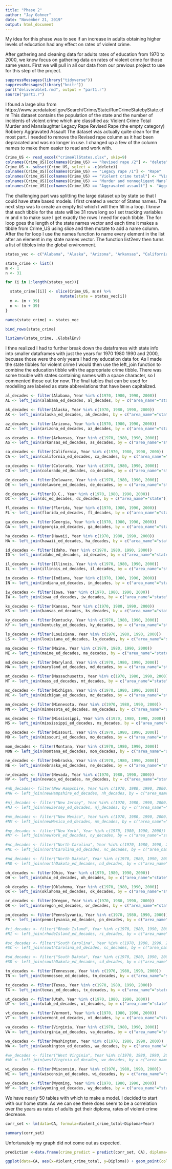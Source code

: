 ```yaml
---
title: "Phase 2"
author: "Jay Gohner"
date: "November 21, 2019"
output: html_document
---
```


My idea for this phase was to see if an increase in adults obtaining higher levels of education had any effect on rates
of violent crime.

After gathering and cleaning data for adults rates of education from 1970 to 2000, we know focus on gathering data on
rates of violent crime for those same years. First we will pull in all our data from our previous project to  use for
this step of the project.

```r
suppressMessages(library("tidyverse"))
suppressMessages(library("knitr"))
purl("deliverable1.rmd", output = "part1.r")
source("part1.r")
```

I found a large xlsx from https://www.ucrdatatool.gov/Search/Crime/State/RunCrimeStatebyState.cfm
This dataset contains the population of the state and the number of incidents of violent crime which are classified as:
Violent Crime Total
Murder and Manslaughter
Legacy Rape
Revised Rape (the empty category)
Robbery
Aggravated Assault
The dataset was actually quite clean for the most part. I needed to remove the Revised rape column as it had been 
depracated and was no longer in use. I changed up a few of the column names to make them easier to read and work with.

```r

Crime_US <- read_excel("crimeAllStates.xlsx", skip=9)
colnames(Crime_US)[colnames(Crime_US) == "Revised rape /2"] <- "delete"
Crime_US <- subset(Crime_US, select = -c(delete))
colnames(Crime_US)[colnames(Crime_US) == "Legacy rape /1"] <- "Rape"
colnames(Crime_US)[colnames(Crime_US) == "Violent crime total"] <- "Violent_crime_total"
colnames(Crime_US)[colnames(Crime_US) == "Murder and nonnegligent Manslaughter"] <- "Murder_and_Manslaughter"
colnames(Crime_US)[colnames(Crime_US) == "Aggravated assault"] <- "Aggravated_assault"

```

The challenging part was splitting the large dataset up by state so that I could have state based models. I first created
a vector of States names.
The next step was to create an empty list which I will then fill in a loop. I know that each tibble for the state will
be 31 rows long so I set tracking variables m and n to make sure I get exactly the rows I need for each tibble. The for
loop goes the length of the state names vector and each time it makes a tibble from Crime_US using slice and then mutate
to add a name column. After the for loop I use the names function to name every element in the list after an element in
my state names vector. The function list2env then turns a list of tibbles into the global environment.

```r

states_vec <- c("Alabama", "Alaska", "Arizona", "Arkansas", "California", "Colorado", "Connecticut", "Delaware", "D.C.", "Florida", "Georgia", "Hawaii", "Idaho", "Illinois", "Indiana", "Iowa", "Kansas", "Kentucky", "Louisiana", "Maine", "Maryland", "Massachusetts", "Michigan", "Minnesota", "Mississippi", "Missouri", "Montana", "Nebraska", "Nevada", "New Hampshire", "New Jersey", "New Mexico", "New York", "North Carolina", "North Dakota", "Ohio", "Oklahoma", "Oregon", "Pennslyvania", "Rhode Island", "South Carolina", "South Dakota", "Tennessee", "Texas", "Utah", "Vermont", "Virginia", "Washington", "West Virginia", "Wisconsin", "Wyoming")

state_crime <- list() 
m <- 1
n <- 31

for (i in 1:length(states_vec)){

  state_crime[[i]] <- slice(Crime_US, m:n) %>%
                        mutate(state = states_vec[i])
  m <- (m + 39)
  n <- (n + 39) 
}

names(state_crime) <- states_vec

bind_rows(state_crime)

list2env(state_crime, .GlobalEnv)

```

I thne realized I had to further break down the dataframes with state info into smaller dataframes with just the years for 1970 1980 1990
and 2000, becuase those were the only years I had my education data for. As I made the state tibbles for violent crime I would then use
the left_join function to combine the education tibble with the appropriate crime tibble. There was some trouble with states containing 
names with a space character, so I commented those out for now. The final tables that can be used for modelling are labeled as state
abbreviations that have been capitalized.

```r

al_decades <- filter(Alabama, Year %in% c(1970, 1980, 1990, 2000))
AL <- left_join(alabama_ed_decades, al_decades, by = c("area_name"="state"))

ak_decades <- filter(Alaska, Year %in% c(1970, 1980, 1990, 2000))
AK <- left_join(alaska_ed_decades, ak_decades, by = c("area_name"="state"))

az_decades <- filter(Arizona, Year %in% c(1970, 1980, 1990, 2000))
AZ <- left_join(arizona_ed_decades, az_decades, by = c("area_name"="state"))

as_decades <- filter(Arkansas, Year %in% c(1970, 1980, 1990, 2000))
AS <- left_join(arkansas_ed_decades, as_decades, by = c("area_name"="state"))

ca_decades <- filter(California, Year %in% c(1970, 1980, 1990, 2000))
CA <- left_join(california_ed_decades, ca_decades, by = c("area_name"="state"))

co_decades <- filter(Colorado, Year %in% c(1970, 1980, 1990, 2000))
CO <- left_join(colorado_ed_decades, co_decades, by = c("area_name"="state"))

de_decades <- filter(Delaware, Year %in% c(1970, 1980, 1990, 2000))
DE <- left_join(delaware_ed_decades, de_decades, by = c("area_name"="state"))

dc_decades <- filter(D.C., Year %in% c(1970, 1980, 1990, 2000))
DC <- left_join(dc_ed_decades, dc_decades, by = c("area_name"="state"))

fl_decades <- filter(Florida, Year %in% c(1970, 1980, 1990, 2000))
FL <- left_join(florida_ed_decades, fl_decades, by = c("area_name"="state"))

ga_decades <- filter(Georgia, Year %in% c(1970, 1980, 1990, 2000))
GA <- left_join(georgia_ed_decades, ga_decades, by = c("area_name"="state"))

ha_decades <- filter(Hawaii, Year %in% c(1970, 1980, 1990, 2000))
HA <- left_join(hawaii_ed_decades, ha_decades, by = c("area_name"="state"))

id_decades <- filter(Idaho, Year %in% c(1970, 1980, 1990, 2000))
ID <- left_join(idaho_ed_decades, id_decades, by = c("area_name"="state"))

il_decades <- filter(Illinois, Year %in% c(1970, 1980, 1990, 2000))
IL <- left_join(illinois_ed_decades, il_decades, by = c("area_name"="state"))

in_decades <- filter(Indiana, Year %in% c(1970, 1980, 1990, 2000))
IN <- left_join(indiana_ed_decades, in_decades, by = c("area_name"="state"))

iw_decades <- filter(Iowa, Year %in% c(1970, 1980, 1990, 2000))
IW <- left_join(iowa_ed_decades, iw_decades, by = c("area_name"="state"))

ks_decades <- filter(Kansas, Year %in% c(1970, 1980, 1990, 2000))
KS <- left_join(kansas_ed_decades, ks_decades, by = c("area_name"="state"))

ky_decades <- filter(Kentucky, Year %in% c(1970, 1980, 1990, 2000))
KY <- left_join(kentucky_ed_decades, ky_decades, by = c("area_name"="state"))

ls_decades <- filter(Louisiana, Year %in% c(1970, 1980, 1990, 2000))
LS <- left_join(louisiana_ed_decades, ls_decades, by = c("area_name"="state"))

ma_decades <- filter(Maine, Year %in% c(1970, 1980, 1990, 2000))
ME <- left_join(maine_ed_decades, ma_decades, by = c("area_name"="state"))

md_decades <- filter(Maryland, Year %in% c(1970, 1980, 1990, 2000))
MA <- left_join(maryland_ed_decades, md_decades, by = c("area_name"="state"))

mt_decades <- filter(Massachusetts, Year %in% c(1970, 1980, 1990, 2000))
MT <- left_join(mass_ed_decades, mt_decades, by = c("area_name"="state"))

mc_decades <- filter(Michigan, Year %in% c(1970, 1980, 1990, 2000))
MC <- left_join(michigan_ed_decades, mc_decades, by = c("area_name"="state"))

mn_decades <- filter(Minnesota, Year %in% c(1970, 1980, 1990, 2000))
MN <- left_join(minnesota_ed_decades, mn_decades, by = c("area_name"="state"))

ms_decades <- filter(Mississippi, Year %in% c(1970, 1980, 1990, 2000))
MS <- left_join(mississippi_ed_decades, ms_decades, by = c("area_name"="state"))

mo_decades <- filter(Missouri, Year %in% c(1970, 1980, 1990, 2000))
MO <- left_join(missouri_ed_decades, mo_decades, by = c("area_name"="state"))

mon_decades <- filter(Montana, Year %in% c(1970, 1980, 1990, 2000))
MON <- left_join(montana_ed_decades, mon_decades, by = c("area_name"="state"))

ne_decades <- filter(Nebraska, Year %in% c(1970, 1980, 1990, 2000))
NE <- left_join(nebraska_ed_decades, ne_decades, by = c("area_name"="state"))

nv_decades <- filter(Nevada, Year %in% c(1970, 1980, 1990, 2000))
NV <- left_join(nevada_ed_decades, nv_decades, by = c("area_name"="state"))

#nh_decades<- filter(New Hampshire, Year %in% c(1970, 1980, 1990, 2000))
#NH <- left_join(newHampshire_ed_decades, nh_decades, by = c("area_name"="state"))

#nj_decades <- filter("New Jersey", Year %in% c(1970, 1980, 1990, 2000))
#NJ <- left_join(newJersey_ed_decades, nj_decades, by = c("area_name"="state"))

#nm_decades <- filter("New Mexico", Year %in% c(1970, 1980, 1990, 2000))
#NM <- left_join(newMexico_ed_decades, nm_decades, by = c("area_name"="state"))

#ny_decades <- filter("New York", Year %in% c(1970, 1980, 1990, 2000))
#NY <- left_join(newYork_ed_decades, ny_decades, by = c("area_name"="state"))

#nc_decades <- filter("North Carolina", Year %in% c(1970, 1980, 1990, 2000))
#NC <- left_join(northCarolina_ed_decades, nc_decades, by = c("area_name"="state"))

#nd_decades <- filter("North Dakota", Year %in% c(1970, 1980, 1990, 2000))
#ND <- left_join(northDakota_ed_decades, nd_decades, by = c("area_name"="state"))

oh_decades <- filter(Ohio, Year %in% c(1970, 1980, 1990, 2000))
OH <- left_join(ohio_ed_decades, oh_decades, by = c("area_name"="state"))

ok_decades <- filter(Oklahoma, Year %in% c(1970, 1980, 1990, 2000))
OK <- left_join(oklahoma_ed_decades, ok_decades, by = c("area_name"="state"))

or_decades <- filter(Oregon, Year %in% c(1970, 1980, 1990, 2000))
OR <- left_join(oregon_ed_decades, or_decades, by = c("area_name"="state"))

pn_decades <- filter(Pennslyvania, Year %in% c(1970, 1980, 1990, 2000))
PN <- left_join(pennslyvania_ed_decades, pn_decades, by = c("area_name"="state"))

#ri_decades <- filter("Rhode Island", Year %in% c(1970, 1980, 1990, 2000))
#RI <- left_join(rhodeIsland_ed_decades, ri_decades, by = c("area_name"="state"))

#sc_decades <- filter("South Carolina", Year %in% c(1970, 1980, 1990, 2000))
#SC <- left_join(southCarolina_ed_decades, sc_decades, by = c("area_name"="state"))

#sd_decades <- filter("South Dakota", Year %in% c(1970, 1980, 1990, 2000))
#SD <- left_join(southDakota_ed_decades, sd_decades, by = c("area_name"="state"))

tn_decades <- filter(Tennessee, Year %in% c(1970, 1980, 1990, 2000))
TN <- left_join(tennessee_ed_decades, tn_decades, by = c("area_name"="state"))

tx_decades <- filter(Texas, Year %in% c(1970, 1980, 1990, 2000))
TX <- left_join(texas_ed_decades, tx_decades, by = c("area_name"="state"))

ut_decades <- filter(Utah, Year %in% c(1970, 1980, 1990, 2000))
UT <- left_join(utah_ed_decades, ut_decades, by = c("area_name"="state"))

vt_decades <- filter(Vermont, Year %in% c(1970, 1980, 1990, 2000))
VT <- left_join(vermont_ed_decades, vt_decades, by = c("area_name"="state"))

va_decades <- filter(Virginia, Year %in% c(1970, 1980, 1990, 2000))
VA <- left_join(virginia_ed_decades, va_decades, by = c("area_name"="state"))

wa_decades <- filter(Washington, Year %in% c(1970, 1980, 1990, 2000))
WA <- left_join(washington_ed_decades, wa_decades, by = c("area_name"="state"))

#wv_decades <- filter("West Virginia", Year %in% c(1970, 1980, 1990, 2000))
#WV <- left_join(westVirginia_ed_decades, wv_decades, by = c("area_name"="state"))

wi_decades <- filter(Wisconsin, Year %in% c(1970, 1980, 1990, 2000))
WI <- left_join(wisconsin_ed_decades, wi_decades, by = c("area_name"="state"))

wy_decades <- filter(Wyoming, Year %in% c(1970, 1980, 1990, 2000))
WY <- left_join(wyoming_ed_decades, wy_decades, by = c("area_name"="state"))

```

We have nearly 50 tables with which to make a model. I decided to start with our home state. As we can see there does seem to be a
correlation over the years as rates of adults get their diploma, rates of violent crime decrease.

```r

corr_set <- lm(data=CA, formula=Violent_crime_total~Diploma+Year)

summary(corr_set)

```

Unfortunately my graph did not come out as expected.

```r

prediction <-data.frame(crime_predict = predict(corr_set, CA), diploma=CA$Diploma)

ggplot(data=CA, aes(x=Violent_crime_total, y=Diploma)) + geom_point(color='blue') + geom_line(color='red', data = prediction, aes(x=crime_predict, y=diploma))

```


